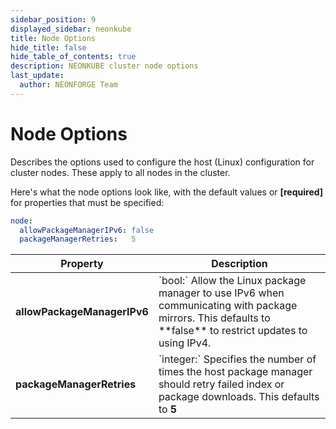 ```yaml
---
sidebar_position: 9
displayed_sidebar: neonkube
title: Node Options
hide_title: false
hide_table_of_contents: true
description: NEONKUBE cluster node options
last_update:
  author: NEONFORGE Team
---
```



# Node Options

Describes the options used to configure the host (Linux) configuration
for cluster nodes.  These apply to all nodes in the cluster.

Here's what the node options look like, with the default values
or **[required]** for properties that must be specified:

```yaml
node:
  allowPackageManagerIPv6: false
  packageManagerRetries:   5
```                                       

<table>
    <thead>
        <th>Property</th>
        <th>Description</th>
    </thead>
    <tbody>
        <tr>
            <td><b>allowPackageManagerIPv6</b></td>
            <td>
                `bool:` Allow the Linux package manager to use IPv6 when communicating with
                package mirrors.  This defaults to **false** to restrict updates
                to using IPv4.
            </td>
        </tr>
        <tr>
            <td><b>packageManagerRetries</b></td>
            <td>
                `integer:` Specifies the number of times the host package manager should retry
                 failed index or package downloads.  This defaults to <b>5</b>
            </td>
        </tr>
    </tbody>
</table>
